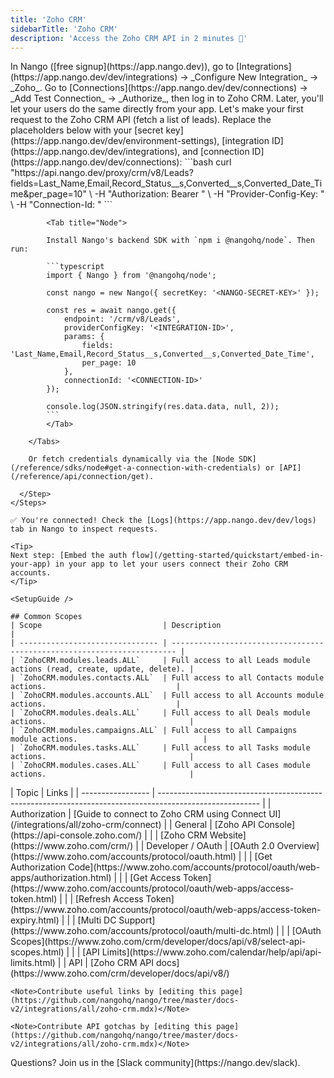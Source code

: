 ```yaml
---
title: 'Zoho CRM'
sidebarTitle: 'Zoho CRM'
description: 'Access the Zoho CRM API in 2 minutes 💨'
---
```




<Tabs>
  <Tab title="🚀 Quickstart">
    <Steps>
      <Step title="Create an integration">
        In Nango ([free signup](https://app.nango.dev)), go to [Integrations](https://app.nango.dev/dev/integrations) -> _Configure New Integration_ -> _Zoho_.
      </Step>
      <Step title="Authorize Zoho CRM">
        Go to [Connections](https://app.nango.dev/dev/connections) -> _Add Test Connection_ -> _Authorize_, then log in to Zoho CRM. Later, you'll let your users do the same directly from your app.
      </Step>
      <Step title="Call the Zoho CRM API">
        Let's make your first request to the Zoho CRM API (fetch a list of leads). Replace the placeholders below with your [secret key](https://app.nango.dev/dev/environment-settings), [integration ID](https://app.nango.dev/dev/integrations), and [connection ID](https://app.nango.dev/dev/connections):
        <Tabs>
            <Tab title="cURL">
                ```bash
                curl "https://api.nango.dev/proxy/crm/v8/Leads?fields=Last_Name,Email,Record_Status__s,Converted__s,Converted_Date_Time&per_page=10" \
                  -H "Authorization: Bearer <NANGO-SECRET-KEY>" \
                  -H "Provider-Config-Key: <INTEGRATION-ID>" \
                  -H "Connection-Id: <CONNECTION-ID>"
                ```
            </Tab>

            <Tab title="Node">

            Install Nango's backend SDK with `npm i @nangohq/node`. Then run:

            ```typescript
            import { Nango } from '@nangohq/node';

            const nango = new Nango({ secretKey: '<NANGO-SECRET-KEY>' });

            const res = await nango.get({
                endpoint: '/crm/v8/Leads',
                providerConfigKey: '<INTEGRATION-ID>',
                params: {
                    fields: 'Last_Name,Email,Record_Status__s,Converted__s,Converted_Date_Time',
                    per_page: 10
                },
                connectionId: '<CONNECTION-ID>'
            });

            console.log(JSON.stringify(res.data.data, null, 2));
            ```
            </Tab>

        </Tabs>

        Or fetch credentials dynamically via the [Node SDK](/reference/sdks/node#get-a-connection-with-credentials) or [API](/reference/api/connection/get).

      </Step>
    </Steps>

    ✅ You're connected! Check the [Logs](https://app.nango.dev/dev/logs) tab in Nango to inspect requests.

    <Tip>
    Next step: [Embed the auth flow](/getting-started/quickstart/embed-in-your-app) in your app to let your users connect their Zoho CRM accounts.
    </Tip>
  </Tab>
  <Tab title="🧑‍💻 OAuth app setup">
    
    <SetupGuide />
    
    ## Common Scopes
    | Scope                           | Description                                                             |
    | ------------------------------- | ----------------------------------------------------------------------- |
    | `ZohoCRM.modules.leads.ALL`     | Full access to all Leads module actions (read, create, update, delete). |
    | `ZohoCRM.modules.contacts.ALL`  | Full access to all Contacts module actions.                             |
    | `ZohoCRM.modules.accounts.ALL`  | Full access to all Accounts module actions.                             |
    | `ZohoCRM.modules.deals.ALL`     | Full access to all Deals module actions.                                |
    | `ZohoCRM.modules.campaigns.ALL` | Full access to all Campaigns module actions.                            |
    | `ZohoCRM.modules.tasks.ALL`     | Full access to all Tasks module actions.                                |
    | `ZohoCRM.modules.cases.ALL`     | Full access to all Cases module actions.                                |


  </Tab>
  <Tab title="🔗 Useful links">
    | Topic             | Links                                                                                                   |
    | ----------------- | ------------------------------------------------------------------------------------------------------- |
    | Authorization     | [Guide to connect to Zoho CRM using Connect UI](/integrations/all/zoho-crm/connect) |
    | General           | [Zoho API Console](https://api-console.zoho.com/)                                                       |
    |                   | [Zoho CRM Website](https://www.zoho.com/crm/)                                                     |
    | Developer / OAuth | [OAuth 2.0 Overview](https://www.zoho.com/accounts/protocol/oauth.html)                                 |
    |                   | [Get Authorization Code](https://www.zoho.com/accounts/protocol/oauth/web-apps/authorization.html)      |
    |                   | [Get Access Token](https://www.zoho.com/accounts/protocol/oauth/web-apps/access-token.html)             |
    |                   | [Refresh Access Token](https://www.zoho.com/accounts/protocol/oauth/web-apps/access-token-expiry.html) |
    |                   | [Multi DC Support](https://www.zoho.com/accounts/protocol/oauth/multi-dc.html)                          |
    |                   | [OAuth Scopes](https://www.zoho.com/crm/developer/docs/api/v8/select-api-scopes.html)                                 |
    |                   | [API Limits](https://www.zoho.com/calendar/help/api/api-limits.html)                                    |
    | API               | [Zoho CRM API docs](https://www.zoho.com/crm/developer/docs/api/v8/)   

    <Note>Contribute useful links by [editing this page](https://github.com/nangohq/nango/tree/master/docs-v2/integrations/all/zoho-crm.mdx)</Note>
  </Tab>
  <Tab title="🚨 API gotchas">
  <ApiGotchas />

    <Note>Contribute API gotchas by [editing this page](https://github.com/nangohq/nango/tree/master/docs-v2/integrations/all/zoho-crm.mdx)</Note>
  </Tab>
</Tabs>
<Info>
    Questions? Join us in the [Slack community](https://nango.dev/slack).
</Info>
